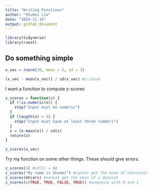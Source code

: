 ```yaml
---
title: "Writing Functions"
author: "Shumei Liu"
date: "2024-11-14"
output: github_document
---
```


```r
library(tidyverse)
library(rvest)
```

## Do something simple

```r
x_vec = rnorm(30, mean = 5, sd = 3)

(x_vec - mean(x_vec)) / sd(x_vec) #z-score
```

I want a function to compute z-scores

```r
z_scores = function(x) {
  if (!is.numeric(x)) {
    stop("Input must be numeric")
  }
  if (length(x) < 3) {
    stop("Input must have at least three numbers")
  }
  z = (x-mean(x)) / sd(x)
  return(z)
}

z_scores(x_vec)
```

Try my function on some other things. These should give errors.

```r
z_scores(3) #sd(3) = NA
z_scores("My name is Shumei") #cannot get the mean of character
z_scores(mtcars) #cannot get the mean of a dataset
z_scores(c(TRUE, TRUE, FALSE, TRUE)) #sequence with 0 and 1
```
























